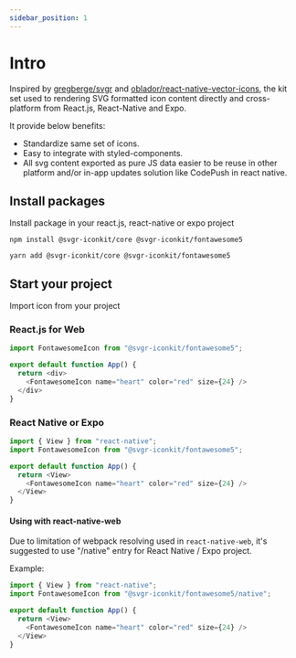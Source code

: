 ```yaml
---
sidebar_position: 1
---
```



# Intro



Inspired by [gregberge/svgr](https://github.com/gregberge/svgr) and [oblador/react-native-vector-icons](https://github.com/oblador/react-native-vector-icons), the kit set used to rendering SVG formatted icon content directly and cross-platform from React.js, React-Native and Expo.

It provide below benefits:
- Standardize same set of icons.
- Easy to integrate with styled-components.
- All svg content exported as pure JS data easier to be reuse in other platform and/or in-app updates solution like CodePush in react native.



## Install packages

Install package in your react.js, react-native or expo project


<Tabs>
  <TabItem value="npm" label="npm" default>

```shell
npm install @svgr-iconkit/core @svgr-iconkit/fontawesome5
```

  </TabItem>
  
  <TabItem value="yarn" label="Yarn">

```shell
yarn add @svgr-iconkit/core @svgr-iconkit/fontawesome5
```
  </TabItem>
</Tabs>


## Start your project

Import icon from your project 

### React.js for Web

```javascript
import FontawesomeIcon from "@svgr-iconkit/fontawesome5";

export default function App() {
  return <div>
    <FontawesomeIcon name="heart" color="red" size={24} />
  </div>
}
```

### React Native or Expo


```javascript
import { View } from "react-native";
import FontawesomeIcon from "@svgr-iconkit/fontawesome5";

export default function App() {
  return <View>
    <FontawesomeIcon name="heart" color="red" size={24} />
  </View>
}
```

#### Using with react-native-web

Due to limitation of webpack resolving used in ```react-native-web```, it's suggested to use "/native" entry for React Native / Expo project. 

Example:

```javascript
import { View } from "react-native";
import FontawesomeIcon from "@svgr-iconkit/fontawesome5/native";

export default function App() {
  return <View>
    <FontawesomeIcon name="heart" color="red" size={24} />
  </View>
}
```
